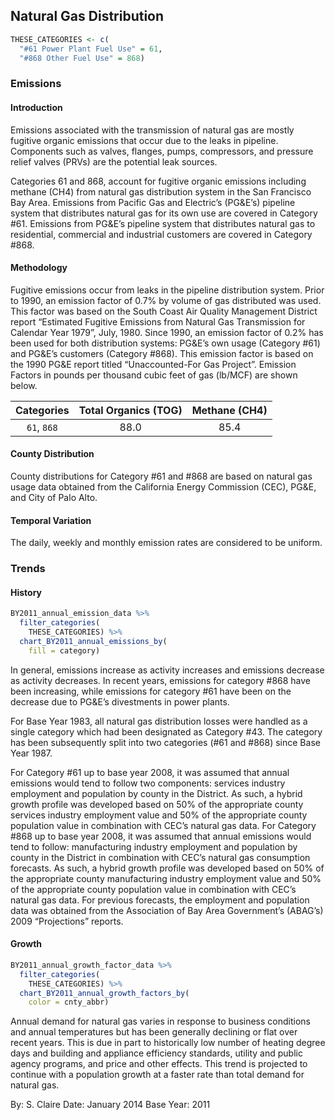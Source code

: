 ## Natural Gas Distribution

```r
THESE_CATEGORIES <- c(
  "#61 Power Plant Fuel Use" = 61,
  "#868 Other Fuel Use" = 868)
```

### Emissions

#### Introduction {-}

Emissions associated with the transmission of natural gas are mostly fugitive organic emissions that occur due to the leaks in pipeline. Components such as valves, flanges, pumps, compressors, and pressure relief valves (PRVs) are the potential leak sources.

Categories 61 and 868, account for fugitive organic emissions including methane (CH4) from natural gas distribution system in the San Francisco Bay Area. Emissions from Pacific Gas and Electric's (PG&E's) pipeline system that distributes natural gas for its own use are covered in Category #61. Emissions from PG&E's pipeline system that distributes natural gas to residential, commercial and industrial customers are covered in Category #868.

#### Methodology {-}

Fugitive emissions occur from leaks in the pipeline distribution system. Prior to 1990, an emission factor of 0.7% by volume of gas distributed was used. This factor was based on the South Coast Air Quality Management District report "Estimated Fugitive Emissions from Natural Gas Transmission for Calendar Year 1979", July, 1980. Since 1990, an emission factor of 0.2% has been used for both distribution systems: PG&E's own usage (Category #61) and PG&E's customers (Category #868). This emission factor is based on the 1990 PG&E report titled “Unaccounted-For Gas Project”. Emission Factors in pounds per thousand cubic feet of gas (lb/MCF) are shown below.

|  Categories  | Total Organics (TOG) | Methane (CH4) |
|:------------:|:--------------------:|:-------------:|
|  `61`, `868` |         88.0         |      85.4     |

#### County Distribution {-}

County distributions for Category #61 and #868 are based on natural gas usage data obtained from the California Energy Commission (CEC), PG&E, and City of Palo Alto.

#### Temporal Variation {-}

The daily, weekly and monthly emission rates are considered to be uniform.

### Trends

#### History {-}

```r
BY2011_annual_emission_data %>%
  filter_categories(
    THESE_CATEGORIES) %>%
  chart_BY2011_annual_emissions_by(
    fill = category) 
```

In general, emissions increase as activity increases and emissions decrease as activity decreases. In recent years, emissions for category #868 have been increasing, while emissions for category #61 have been on the decrease due to PG&E’s divestments in power plants.

For Base Year 1983, all natural gas distribution losses were handled as a single category which had been designated as Category #43. The category has been subsequently split into two categories (#61 and #868) since Base Year 1987.

For Category #61 up to base year 2008, it was assumed that annual emissions would tend to follow two components: services industry employment and population by county in the District. As such, a hybrid growth profile was developed based on 50% of the appropriate county services industry employment value and 50% of the appropriate county population value in combination with CEC’s natural gas data. For Category #868 up to base year 2008, it was assumed that annual emissions would tend to follow: manufacturing industry employment and population by county in the District in combination with CEC’s natural gas consumption forecasts. As such, a hybrid growth profile was developed based on 50% of the appropriate county manufacturing industry employment value and 50% of the appropriate county population value in combination with CEC’s natural gas data. For previous forecasts, the employment and population data was obtained from the Association of Bay Area Government's (ABAG’s) 2009 "Projections" reports.

#### Growth {-}

```r
BY2011_annual_growth_factor_data %>%
  filter_categories(
    THESE_CATEGORIES) %>%
  chart_BY2011_annual_growth_factors_by(
    color = cnty_abbr) 
```

Annual demand for natural gas varies in response to business conditions and annual temperatures but has been generally declining or flat over recent years. This is due in part to historically low number of heating degree days and building and appliance efficiency standards, utility and public agency programs, and price and other effects. This trend is projected to continue with a population growth at a faster rate than total demand for natural gas.

By: S. Claire
Date: January 2014 
Base Year: 2011
